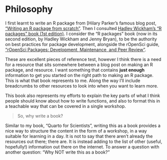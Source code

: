 # Philosophy

I first learnt to write an R package from [Hilary Parker's famous blog post, ["Writing an R package from scratch"](https://hilaryparker.com/2014/04/29/writing-an-r-package-from-scratch/). Then I consulted [Hadley Wickham's "R packages" book (1st edition)](https://r-pkgs.org/). I consider the "R packages" book (now in its second edition, by Hadley Wickham and Jenny Bryan), to be the authority on best practices for package development, alongside the rOpenSci guide, ["rOpenSci Packages: Development, Maintenance, and Peer Review"](https://devguide.ropensci.org/index.html).

These are excellent pieces of reference test, however I think there is a need for a resource that sits somewhere between a blog post on making an R package, and resource. I want something that contains __just enough__ information to get you started on the right path to making an R package. This is what that book represents to me. Along the way I'll include breadcrumbs to other resources to look into when you want to learn more.

This book also represents my efforts to explain the key parts of what I think people should know about how to write functions, and also to format this in a teachable way that can be covered in a single workshop.

> So, why write a book?

Similar to my book, "Quarto for Scientists", writing this as a book provides a nice way to structure the content in the form of a workshop, in a way suitable for learning in a day. It is not to say that there aren't already the resources out there; there are. It is instead adding to the list of other (useful, hopefully!) information out there on the internet. To answer a question with another question: "Why NOT write this as a book?"
